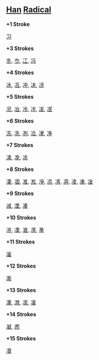 == [[Han]] [[Radical]] ==

'''+1 Stroke'''

[[习]]

'''+3 Strokes'''

[[冬]], [[冭]], [[冮]], [[冯]]

'''+4 Strokes'''

[[冰]], [[冱]], [[冲]], [[决]], [[冴]]

'''+5 Strokes'''

[[况]], [[冶]], [[冷]], [[冸]], [[冹]], [[冺]]

'''+6 Strokes'''

[[冻]], [[冼]], [[冽]], [[冾]], [[冿]], [[净]]

'''+7 Strokes'''

[[凁]], [[凂]], [[凃]]

'''+8 Strokes'''

[[凄]], [[凅]], [[准]], [[凇]], [[凈]], [[凉]], [[凊]], [[凋]], [[凌]], [[凍]], [[凎]]

'''+9 Strokes'''

[[减]], [[凐]], [[凑]]

'''+10 Strokes'''

[[凒]], [[凓]], [[凔]], [[凕]], [[凖]]

'''+11 Strokes'''

[[凗]]

'''+12 Strokes'''

[[凘]]

'''+13 Strokes'''

[[凙]], [[凚]], [[凛]], [[凜]]

'''+14 Strokes'''

[[凝]], [[凞]]

'''+15 Strokes'''

[[凟]]